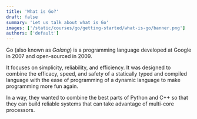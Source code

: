 ```yaml
---
title: 'What is Go?'
draft: false
summary: 'Let us talk about what is Go'
images: ['/static/courses/go/getting-started/what-is-go/banner.png']
authors: ['default']
---
```


Go (also known as _Golang_) is a programming language developed at Google in 2007 and open-sourced in 2009.

It focuses on simplicity, reliability, and efficiency. It was designed to combine the efficacy, speed, and safety of a statically typed and compiled language with the ease of programming of a dynamic language to make programming more fun again.

In a way, they wanted to combine the best parts of Python and C++ so that they can build reliable systems that can take advantage of multi-core processors.
